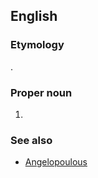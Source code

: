 ==English==

===Etymology===
{{etyl|el}}.

===Proper noun===
{{en-proper noun}}

# {{surname}}

===See also===
* [[Angelopoulous]]